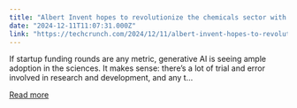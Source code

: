 ```yaml
---
title: "Albert Invent hopes to revolutionize the chemicals sector with its AI platform"
date: "2024-12-11T11:07:31.000Z"
link: "https://techcrunch.com/2024/12/11/albert-invent-hopes-to-revolutionize-the-chemicals-sector-with-its-ai-platform/"
---
```


If startup funding rounds are any metric, generative AI is seeing ample adoption in the sciences. It makes sense: there&#8217;s a lot of trial and error involved in research and development, and any t...

[Read more](https://techcrunch.com/2024/12/11/albert-invent-hopes-to-revolutionize-the-chemicals-sector-with-its-ai-platform/)
